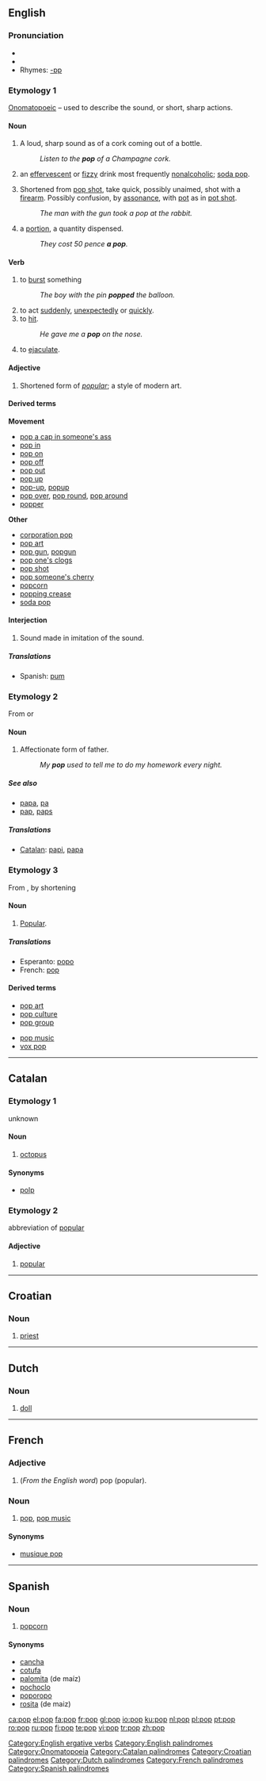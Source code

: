{{wikipedia|dab=pop}}
==English==

===Pronunciation===
*{{audio|en-ca-pop.ogg|Audio (CA)}}
*{{audio|en-us-pop.ogg|Audio (US)}}
*Rhymes: [[Rhymes:English:-ɒp|-ɒp]]

===Etymology 1===
[[onomatopoeic|Onomatopoeic]] – used to describe the sound, or short, sharp actions.

====Noun====
{{en-noun|s|-}}

# {{countable}} A loud, sharp sound as of a cork coming out of a bottle.
#: ''Listen to the '''pop''' of a Champagne cork.''
# {{context|uncountable|colloquial}} an [[effervescent]] or [[fizzy]] drink most frequently [[nonalcoholic]]; [[soda pop]].
# Shortened from [[pop shot]], take quick, possibly unaimed, shot with a [[firearm]]. Possibly confusion, by [[assonance]], with [[pot]] as in [[pot shot]].
#: ''The man with the gun took a pop at the rabbit.''
# {{colloquial}} a [[portion]], a quantity dispensed.
#: ''They cost 50 pence '''a pop'''.''

====Verb====
{{en-verb|popp|ing}}

# {{ergative}} to [[burst]] something
#: ''The boy with the pin '''popped''' the balloon.''
# to act [[suddenly]], [[unexpectedly]] or [[quickly]].
# to [[hit]].
#: ''He gave me a '''pop''' on the nose.''
# to [[ejaculate]].

====Adjective====
{{en-adv}}

# {{art}} Shortened form of ''[[popular]]''; a style of modern art.

====Derived terms====
{{top}}
'''Movement'''
*[[pop a cap in someone's ass]]
*[[pop in]]
*[[pop on]]
*[[pop off]]
*[[pop out]]
*[[pop up]]
*[[pop-up]], [[popup]]
*[[pop over]], [[pop round]], [[pop around]]
*[[popper]]

{{mid}}
'''Other'''
*[[corporation pop]]
*[[pop art]]
*[[pop gun]], [[popgun]]
*[[pop one's clogs]]
*[[pop shot]]
*[[pop someone's cherry]]
*[[popcorn]]
*[[popping crease]]
*[[soda pop]]
{{bottom}}

====Interjection====
{{infl|en|interjection}}

# Sound made in imitation of the sound.

=====Translations=====
{{trans-top|the interjection}}
{{trans-mid}}
*Spanish: [[pum]]
{{trans-bottom}}

===Etymology 2===
From {{term|papa||lang=en}} or {{term|poppa||lang=en}}

====Noun====
{{en-noun}}

# {{colloquial}} Affectionate form of father.
#: ''My '''pop''' used to tell me to do my homework every night.''

=====See also=====
*[[papa]], [[pa]]
*[[pap]], [[paps]]

=====Translations=====
*[[Catalan]]: [[papi]], [[papa]] {{m}}

===Etymology 3===
From {{term||popular||lang=en}}, by shortening

====Noun====
{{en-noun|-}}

# [[popular|Popular]].

=====Translations=====
*Esperanto: [[popo]]
*French: [[#French|pop]] {{f}}

====Derived terms====
{{rel-top|terms derived from pop (popular)}}
*[[pop art]]
*[[pop culture]]
*[[pop group]]
{{rel-mid}}
*[[pop music]]
*[[vox pop]]
{{rel-bottom}}

[[Category:English ergative verbs]]
[[Category:English palindromes]]
[[Category:Onomatopoeia]]

----

==Catalan==

===Etymology 1===
unknown

====Noun====
{{ca-noun-m}}

# [[octopus]]

====Synonyms====
*[[polp]]

===Etymology 2===
abbreviation of [[popular]]

====Adjective====
{{ca-adj-inv}}

# [[popular]]

[[Category:Catalan palindromes]]

----

==Croatian==

===Noun===
{{infl|hr|noun|m}}

# [[priest]]

[[Category:Croatian palindromes]]

----

==Dutch==

===Noun===
{{infl|nl|noun|f||m}}

# [[doll]]

[[Category:Dutch palindromes]]

----

==French==

===Adjective===
{{infl|fr|adjective}}

# (''From the English word'') pop (popular).

===Noun===
{{infl|fr|noun|m}}

# [[#English|pop]], [[pop music]]

====Synonyms====
*[[musique pop]]

[[Category:French palindromes]]

----

==Spanish==

===Noun===
{{infl|es|noun|m}}

# [[popcorn]] {{italbrac|Uruguay}}

====Synonyms====
*[[cancha]] {{f}}
*[[cotufa]] {{italbrac|Venezuela}}
*[[palomita]] (de maíz) {{f}} {{italbrac|Colombia|Mexico|Spain}}
*[[pochoclo]] {{italbrac|Argentina}}
*[[poporopo]] {{italbrac|Guatemala}}
*[[rosita]] (de maiz) {{f}}

[[Category:Spanish palindromes]]

[[ca:pop]]
[[el:pop]]
[[fa:pop]]
[[fr:pop]]
[[gl:pop]]
[[io:pop]]
[[ku:pop]]
[[nl:pop]]
[[pl:pop]]
[[pt:pop]]
[[ro:pop]]
[[ru:pop]]
[[fi:pop]]
[[te:pop]]
[[vi:pop]]
[[tr:pop]]
[[zh:pop]]